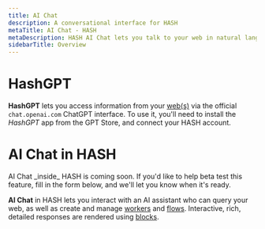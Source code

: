 ```yaml
---
title: AI Chat
description: A conversational interface for HASH
metaTitle: AI Chat - HASH
metaDescription: HASH AI Chat lets you talk to your web in natural language, 
sidebarTitle: Overview
---
```


# HashGPT

**HashGPT** lets you access information from your [web(s)](/guide/webs) via the official `chat.openai.com` ChatGPT interface. To use it, you'll need to install the _HashGPT_ app from the GPT Store, and connect your HASH account.

# AI Chat in HASH

<Callout style="information" type="coming-soon">
  AI Chat _inside_ HASH is coming soon. If you'd like to help beta test this
  feature, fill in the form below, and we'll let you know when it's ready.
</Callout>

**AI Chat** in HASH lets you interact with an AI assistant who can query your web, as well as create and manage [workers](/guide/ai/workers) and [flows](/guide/flows). Interactive, rich, detailed responses are rendered using [blocks](/guide/blocks).

